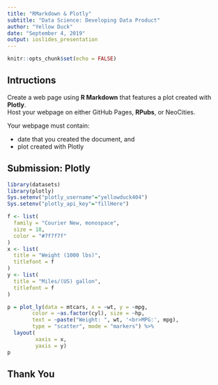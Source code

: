 ```yaml
---
title: "RMarkdown & Plotly"
subtitle: "Data Science: Developing Data Product"
author: "Yellow Duck"
date: "September 4, 2019"
output: ioslides_presentation
---
```


```r
knitr::opts_chunk$set(echo = FALSE)
```


## Intructions 

Create a web page using **R Markdown** that features a plot created with **Plotly**.  
Host your webpage on either GitHub Pages, **RPubs**, or NeoCities.  

Your webpage must contain:  

* date that you created the document, and 
* plot created with Plotly  

## Submission: Plotly    

```r
library(datasets)
library(plotly)
Sys.setenv("plotly_username"="yellowduck404")
Sys.setenv("plotly_api_key"="fillHere")

f <- list(
  family = "Courier New, monospace",
  size = 18,
  color = "#7f7f7f"
)
x <- list(
  title = "Weight (1000 lbs)",
  titlefont = f
)
y <- list(
  title = "Miles/(US) gallon",
  titlefont = f
)

p = plot_ly(data = mtcars, x = ~wt, y = ~mpg, 
        color = ~as.factor(cyl), size = ~hp,
        text = ~paste("Weight: ", wt, '<br>MPG:', mpg),
        type = "scatter", mode = "markers") %>%
  layout(
         xaxis = x,
         yaxis = y)
p
```

## Thank You